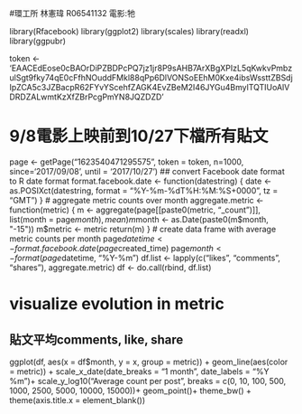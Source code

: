 #環工所 林憲瑋 R06541132 電影:牠

library(Rfacebook)
library(ggplot2)
library(scales)
library(readxl)
library(ggpubr)

token <- 'EAACEdEose0cBAOrDiPZBDPcPQ7jz1jr8P9sAHB7ArXBgXPIzL5qKwkvPmbzulSgt9fky74qE0cFfhNOuddFMkl88qPp6DlVONSoEEhM0Kxe4ibsWssttZBSdjIpZCA5c3JZBacpR62FYvYScehfZAGK4EvZBeM2I46JYGu4BmylTQTIUoAlVDRDZALwmtKzXfZBrPcgPmYN8JQZDZD'

# 9/8電影上映前到10/27下檔所有貼文
page <- getPage("1623540471295575", token = token, n=1000, since='2017/09/08', until = '2017/10/27')
## convert Facebook date format to R date format
format.facebook.date <- function(datestring) {
  date <- as.POSIXct(datestring, format = "%Y-%m-%dT%H:%M:%S+0000", tz = "GMT")
}
# aggregate metric counts over month
aggregate.metric <- function(metric) {
  m <- aggregate(page[[paste0(metric, "_count")]], list(month = page$month),
    mean)
  m$month <- as.Date(paste0(m$month, "-15"))
  m$metric <- metric
  return(m)
}
# create data frame with average metric counts per month
page$datetime <- format.facebook.date(page$created_time)
page$month <- format(page$datetime, "%Y-%m")
df.list <- lapply(c("likes", "comments", "shares"), aggregate.metric)
df <- do.call(rbind, df.list)

# visualize evolution in metric
## 貼文平均comments, like, share 
ggplot(df, aes(x = df$month, y = x, group = metric)) +
  geom_line(aes(color = metric)) +
  scale_x_date(date_breaks = "1 month", date_labels = "%Y \n %m")+
  scale_y_log10("Average count per post",
  breaks = c(0, 10, 100, 500, 1000, 2500, 5000, 10000, 15000))+
  geom_point()+
  theme_bw() +
  theme(axis.title.x = element_blank())
